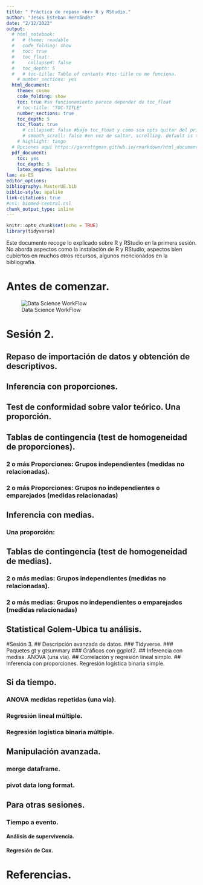 ```yaml
---
title: " Práctica de repaso <br> R y RStudio."
author: "Jesús Esteban Hernández"
date: "2/12/2022"
output:
  # html_notebook:
  #   # theme: readable
  #   code_folding: show
  #   toc: true
  #   toc_float: 
  #     collapsed: false
  #   toc_depth: 5
  #   # toc-title: Table of contents #toc-title no me funciona.
    # number_sections: yes
  html_document:
    theme: cosmo
    code_folding: show
    toc: true #su funcionamiento parece depender de toc_float
    # toc-title: "TOC-TITLE"
    number_sections: true
    toc_depth: 5
    toc_float: true
      # collapsed: false #bajo toc_float y como son opts quitar del principal. >default es true< y por eso false la deja desplatada desde el principio
      # smooth_scroll: false #en vez de saltar, scrolling. default is true.
    # highlight: tango
  # Opciones aquí https://garrettgman.github.io/rmarkdown/html_document_format
  pdf_document:
    toc: yes
    toc_depth: 5
    latex_engine: lualatex
lan: es-ES
editor_options:
bibliography: MasterUE.bib
biblio-style: apalike
link-citations: true
#csl: biomed-central.csl
chunk_output_type: inline
---
```


```r
knitr::opts_chunk$set(echo = TRUE)
library(tidyverse)
```

Este documento recoge lo explicado sobre R y RStudio en la primera sesión.
No aborda aspectos como la instalación de R y RStudio, aspectos bien cubiertos en muchos otros recursos, algunos mencionados en la bibliografía.

# Antes de comenzar.

![Data Science WorkFlow](pics/datascience_proj.png)

# Sesión 2.

## Repaso de importación de datos y obtención de descriptivos.

## Inferencia con proporciones.

## Test de conformidad sobre valor teórico. Una proporción.

## Tablas de contingencia (test de homogeneidad de proporciones).

### 2 o más Proporciones: Grupos independientes (medidas no relacionadas).

### 2 o más Proporciones: Grupos no independientes o emparejados (medidas relacionadas)

## Inferencia con medias.

### Una proporción:

## Tablas de contingencia (test de homogeneidad de medias).

### 2 o más medias: Grupos independientes (medidas no relacionadas).

### 2 o más medias: Grupos no independientes o emparejados (medidas relacionadas)

## Statistical Golem-Ubica tu análisis.

#Sesión 3.
## Descripción avanzada de datos.
### Tidyverse.
### Paquetes gt y gtsummary \### Gráficos con ggplot2.
## Inferencia con medias.
ANOVA (una vía).
## Correlación y regresión lineal simple.
## Inferencia con proporciones.
Regresión logística binaria simple.

## Si da tiempo.

### ANOVA medidas repetidas (una vía).

### Regresión lineal múltiple.

### Regresión logística binaria múltiple.

## Manipulación avanzada.

### merge dataframe.

### pivot data long format.

## Para otras sesiones.

### Tiempo a evento.

#### Análisis de supervivencia.

#### Regresión de Cox.

# Referencias.
